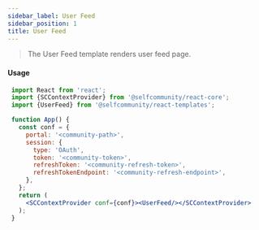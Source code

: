 ```yaml
---
sidebar_label: User Feed
sidebar_position: 1
title: User Feed
---
```


> The User Feed template renders user feed page.


<Logged><UserFeed/></Logged>

#### Usage

```jsx
 import React from 'react';
 import {SCContextProvider} from '@selfcommunity/react-core';
 import {UserFeed} from '@selfcommunity/react-templates';

 function App() {
   const conf = {
     portal: '<community-path>',
     session: {
       type: 'OAuth',
       token: '<community-token>',
       refreshToken: '<community-refresh-token>',
       refreshTokenEndpoint: '<community-refresh-endpoint>',
     },
   };
   return (
     <SCContextProvider conf={conf}><UserFeed/></SCContextProvider>
   );
 }
 ```
